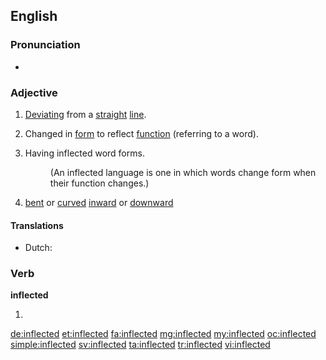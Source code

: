 ==English==

===Pronunciation===
* {{audio|en-us-inflected.ogg|Audio (US)}}

===Adjective===
{{en-adj}}

# [[deviate|Deviating]] from a [[straight]] [[line]]. 
# {{grammar}} Changed in [[form]] to reflect [[function]] (referring to a word).
# {{linguistics}} Having inflected word forms. 
#:(An inflected language is one in which words change form when their function changes.)
# {{botany}} [[bent]] or [[curved]] [[inward]] or [[downward]]

====Translations====
{{trans-top|(grammar)}}
* Dutch: {{t+|nl|verbogen}}
{{trans-mid}}
{{trans-bottom}}

===Verb===
'''inflected'''

# {{en-past of|inflect}}

[[de:inflected]]
[[et:inflected]]
[[fa:inflected]]
[[mg:inflected]]
[[my:inflected]]
[[oc:inflected]]
[[simple:inflected]]
[[sv:inflected]]
[[ta:inflected]]
[[tr:inflected]]
[[vi:inflected]]